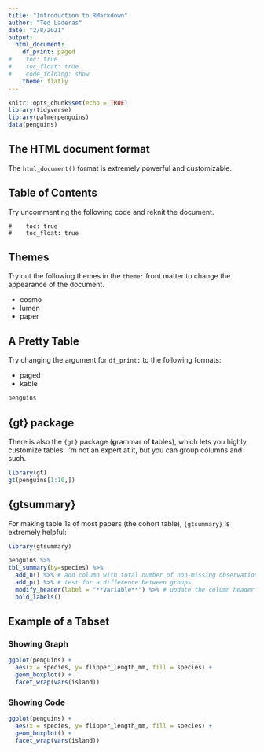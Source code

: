 ```yaml
---
title: "Introduction to RMarkdown"
author: "Ted Laderas"
date: "2/8/2021"
output: 
  html_document:
    df_print: paged
#    toc: true
#    toc_float: true
#    code_folding: show
    theme: flatly
---
```


```r
knitr::opts_chunk$set(echo = TRUE)
library(tidyverse)
library(palmerpenguins)
data(penguins)
```

## The HTML document format

The `html_document()` format is extremely powerful and customizable.


## Table of Contents

Try uncommenting the following code and reknit the document.

```
#    toc: true
#    toc_float: true
```

## Themes

Try out the following themes in the `theme:` front matter to change the appearance of the document.

- cosmo
- lumen
- paper

## A Pretty Table

Try changing the argument for `df_print:` to the following formats:

- paged
- kable

```r
penguins
```


## {gt} package

There is also the `{gt}` package (**g**rammar of **t**ables), which lets you highly customize tables. I'm not an expert at it, but you can group columns and such.

```r
library(gt)
gt(penguins[1:10,])
```

## {gtsummary}

For making table 1s of most papers (the cohort table), `{gtsummary}` is extremely helpful:

```r
library(gtsummary)

penguins %>%
tbl_summary(by=species) %>% 
  add_n() %>% # add column with total number of non-missing observations
  add_p() %>% # test for a difference between groups
  modify_header(label = "**Variable**") %>% # update the column header
  bold_labels()
```


## Example of a Tabset {.tabset}

### Showing Graph

```r
ggplot(penguins) +
  aes(x = species, y= flipper_length_mm, fill = species) +
  geom_boxplot() +
  facet_wrap(vars(island))

```

### Showing Code

```r
ggplot(penguins) +
  aes(x = species, y= flipper_length_mm, fill = species) +
  geom_boxplot() +
  facet_wrap(vars(island))

```

